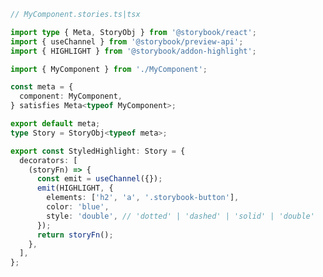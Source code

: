 ```ts
// MyComponent.stories.ts|tsx

import type { Meta, StoryObj } from '@storybook/react';
import { useChannel } from '@storybook/preview-api';
import { HIGHLIGHT } from '@storybook/addon-highlight';

import { MyComponent } from './MyComponent';

const meta = {
  component: MyComponent,
} satisfies Meta<typeof MyComponent>;

export default meta;
type Story = StoryObj<typeof meta>;

export const StyledHighlight: Story = {
  decorators: [
    (storyFn) => {
      const emit = useChannel({});
      emit(HIGHLIGHT, {
        elements: ['h2', 'a', '.storybook-button'],
        color: 'blue',
        style: 'double', // 'dotted' | 'dashed' | 'solid' | 'double'
      });
      return storyFn();
    },
  ],
};
```
